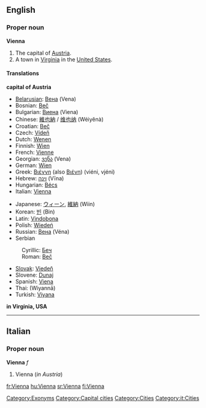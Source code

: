 {{wikipedia}}
==English==

===Proper noun===
'''Vienna'''
# The capital of [[Austria]].
# A town in [[Virginia]] in the [[United States]].

====Translations====
'''capital of Austria'''
{{top}}
*[[Belarusian]]: [[Вена]] (Vena) {{f}}
*Bosnian: [[Beč]] {{m}}
*Bulgarian: [[Виена]] (Viena) {{f}}
*Chinese: [[維也納]] / [[维也纳]] (Wéiyĕnà)
*Croatian: [[Beč]] {{m}}
*Czech: [[Vídeň]]
*Dutch: [[Wenen]]
*Finnish: [[Wien]]
*French: [[Vienne]]
*Georgian: [[ვენა]] (Vena)
*German: [[Wien]] {{n}}
*Greek: [[Βιέννη]] (also [[Βιένη]]) (viéni, vjéni) {{f}}
*Hebrew: [[וינה]] (Vīna)
*Hungarian: [[Bécs]]
*Italian: [[Vienna#Italian|Vienna]] {{f}}
{{mid}}
*Japanese: [[ウィーン]], [[維納]] (Wiin)
*Korean: [[빈]] (Bin)
*Latin: [[Vindobona]]
*Polish: [[Wiedeń]] {{m}}
*Russian: [[Вена]] (Véna) {{f}}
*Serbian
:Cyrillic: [[Беч]] {{m}}
:Roman: [[Beč]] {{m}}
*[[Slovak]]: [[Viedeň]]
*Slovene: [[Dunaj]] {{m}}
*Spanish: [[Viena]]
*Thai: {{THchar|[[เวียนนา]]}} (Wiyannā)
*Turkish: [[Viyana]]
{{bottom}}

'''in Virginia, USA'''
{{top}}
{{mid}}
{{bottom}}


----

==Italian==

===Proper noun===
'''Vienna''' ''f''
# Vienna (''in Austria'')

[[Category:Exonyms]]
[[Category:Capital cities]]
[[Category:Cities]]
[[Category:it:Cities]]

[[fr:Vienna]]
[[hu:Vienna]]
[[sr:Vienna]]
[[fi:Vienna]]